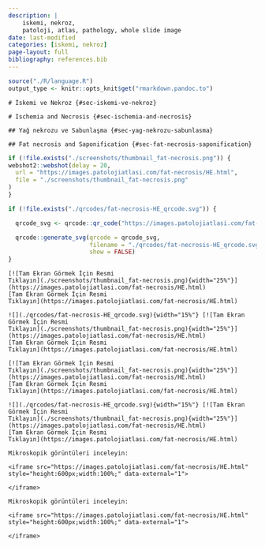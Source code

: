 ```yaml
---
description: |
    iskemi, nekroz,
    patoloji, atlas, pathology, whole slide image
date: last-modified
categories: [iskemi, nekroz]
page-layout: full
bibliography: references.bib
---
```


```r

source("./R/language.R")
output_type <- knitr::opts_knit$get("rmarkdown.pandoc.to")

```



```asis
# İskemi ve Nekroz {#sec-iskemi-ve-nekroz}
```


```asis
# Ischemia and Necrosis {#sec-ischemia-and-necrosis}
```


```asis
## Yağ nekrozu ve Sabunlaşma {#sec-yag-nekrozu-sabunlasma}
```


```asis
## Fat necrosis and Saponification {#sec-fat-necrosis-saponification}
```





```r
if (!file.exists("./screenshots/thumbnail_fat-necrosis.png")) {
webshot2::webshot(delay = 20,
  url = "https://images.patolojiatlasi.com/fat-necrosis/HE.html",
  file = "./screenshots/thumbnail_fat-necrosis.png"
)
}
```



```r
if (!file.exists("./qrcodes/fat-necrosis-HE_qrcode.svg")) {

  qrcode_svg <- qrcode::qr_code("https://images.patolojiatlasi.com/fat-necrosis/HE.html")

  qrcode::generate_svg(qrcode = qrcode_svg,
                       filename = "./qrcodes/fat-necrosis-HE_qrcode.svg",
                       show = FALSE)
}
```




 






:::: {.content-hidden when-format="pdf"}




```asis

[![Tam Ekran Görmek İçin Resmi
Tıklayın](./screenshots/thumbnail_fat-necrosis.png){width="25%"}](https://images.patolojiatlasi.com/fat-necrosis/HE.html)
[Tam Ekran Görmek İçin Resmi
Tıklayın](https://images.patolojiatlasi.com/fat-necrosis/HE.html)
```



::::





:::: {.content-visible when-format="pdf"}




```asis
![](./qrcodes/fat-necrosis-HE_qrcode.svg){width="15%"} [![Tam Ekran Görmek İçin Resmi
Tıklayın](./screenshots/thumbnail_fat-necrosis.png){width="25%"}](https://images.patolojiatlasi.com/fat-necrosis/HE.html)
[Tam Ekran Görmek İçin Resmi
Tıklayın](https://images.patolojiatlasi.com/fat-necrosis/HE.html)
```




::::




:::: {.content-hidden when-format="pdf"}






```asis

[![Tam Ekran Görmek İçin Resmi
Tıklayın](./screenshots/thumbnail_fat-necrosis.png){width="25%"}](https://images.patolojiatlasi.com/fat-necrosis/HE.html)
[Tam Ekran Görmek İçin Resmi
Tıklayın](https://images.patolojiatlasi.com/fat-necrosis/HE.html)
```




::::





:::: {.content-visible when-format="pdf"}






```asis
![](./qrcodes/fat-necrosis-HE_qrcode.svg){width="15%"} [![Tam Ekran Görmek İçin Resmi
Tıklayın](./screenshots/thumbnail_fat-necrosis.png){width="25%"}](https://images.patolojiatlasi.com/fat-necrosis/HE.html)
[Tam Ekran Görmek İçin Resmi
Tıklayın](https://images.patolojiatlasi.com/fat-necrosis/HE.html)
```





::::






```asis

Mikroskopik görüntüleri inceleyin:

<iframe src="https://images.patolojiatlasi.com/fat-necrosis/HE.html" style="height:600px;width:100%;" data-external="1">

</iframe>
```


```asis

Mikroskopik görüntüleri inceleyin:

<iframe src="https://images.patolojiatlasi.com/fat-necrosis/HE.html" style="height:600px;width:100%;" data-external="1">

</iframe>
```









